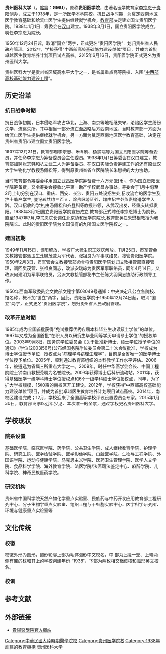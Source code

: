 {{Infobox university
|name              = 贵州医科大学
|english_name      = Guizhou Medical University
|image             = Guizhou Medical University logo.png
|founder           = [[李宗恩|李宗恩]]
|motto             = 诚於己、忠于群、敬往思来
|established       = {{Start date|1938|3|1}}<br />{{ROC-1928}}[[貴州省_(中華民國)|贵州省]][[贵阳市|贵阳市]]
|anniversary       = 3月1日
|type              = 公立
|secretary         = 梁贵友
|president         = 罗鹏
|head_label        = 名誉校长
|head              = [[钟南山|钟南山]]
|address           = {{PRC}}[[贵州省|贵州省]][[贵阳市|贵阳市]]<br />'''北京路校区'''：[[云岩区|云岩区]]北京路4号<br />'''大学城校区'''：[[花溪区|花溪区]]大学城
|former_names      = 贵阳医学院
|colors            = {{Color rec|#691b12|贵医红}}
|affiliations      = [[贵州省人民政府|贵州省人民政府]]
|website           = {{URL|www.gmc.edu.cn}}
|logo              =
|footnotes         =
}}
'''贵州医科大学'''（{{Lang-en|'''Guizhou Medical University'''}}，[[縮寫|縮寫]]：'''GMU'''），原称'''贵阳医学院'''，由著名医学教育家[[李宗恩|李宗恩]]于[[贵阳市|贵阳]]创办，成立于1938年，是一所医学本科院校。[[中国抗日战争|抗日战争]]时期，为奠定西南地区医学教育基础和给流亡医学生提供继续就学机会，[[中華民國教育部|教育部]]决定建立国立贵阳医学院。1938年1月1日，筹委会在[[汉口|汉口]]建立。1938年3月1日，国立贵阳医学院成立，聘任李宗恩为院长。

1950年12月24日起，取消“国立”两字，正式更名“贵阳医学院”，划归贵州省人民政府管理。2012年，学校获得“中西部高校基础能力建设单位”项目，并成为首批卓越医生教育培养计划项目试点高校。2015年6月16日，贵阳医学院正式更名为贵州医科大学。

贵州医科大学是贵州省区域高水平大学之一，是省属重点高等院校、入围“[[中西部高校基础能力建设工程|中西部高校基础能力建设工程]]”。

== 历史沿革 ==
=== 抗日战争时期 ===
抗日战争初期，日本侵略军攻占华北，上海、南京等地相继失守，沦陷区学生纷纷失学，流离失所。其中相当一部分流亡至战略后方西南地区，当时教育部一方面为给流亡医学生提供继续就学机会，另一方面为奠定西南地区医学教育基础，决定在贵州省贵阳市建立国立贵阳医学院。

1937年12月31日，教育部聘李宗恩、朱章赓、杨崇瑞等为国立贵阳医学院筹备委员，并任命李宗恩为筹备委员会主任委员。1938年1月1日筹委会在汉口建立，教育部加聘张志韩和杭立武二人为筹备委员。在汉口实际负责筹建工作的还有原武汉大学生物化学教授汤佩松等，得到原贵州省省立医院院长朱懋根的大力协助。

当时教育部令筹委会移用国立武昌医学院筹备费十六万元(旧币)，作为国立贵阳医学院筹备费，又令筹委会接收北平第一助产学校武昌办事处。筹委会于1月中旬至2月上旬分别在汉口、重庆、西安、长沙、贵阳五处设招生处,招收流亡的医学生及护士助产学生, 登记者共约三百人，除贵阳地区外，均由招生处负责输送学生入黔。汉口招收的学生,由汤佩松和齐登科等教授带领，从武汉出发，经重庆转抵贵阳。1938年3月1日国立贵阳医学院宣告成立,教育部正式聘任李宗恩博士为院长。直至1947年7月,李宗恩院长调任北京协和医学院院长,教育部另任朱懋根教授为我院院长。此时的贵阳医学院为全国仅有的九所国立医学院校之一。

=== 建国初期 ===
1949年11月15日，贵阳解放，学校广大师生职工欢庆解放。11月25日，市军管会文教接管部派卫生处樊茂萱为军代表、张祖良为军事联络员，接管贵阳医学院。1950年2月3日，市军管会文教接管部命令将贵阳医学院划归文教接管部直接管理，调回樊茂萱、张祖良同志，改派安瑞琮为贵医军事联络员，同年4月14日，又改派何建明为军事联络员，另派文教接管部秘书主任陈大羽同志协助行政领导工作。

1950年西南军政委员会文教部文秘字第03049号通知：中央决定凡公立各院校、馆名称，概不加“国立”两字，因此，贵阳医学院于1950年12月24日起，取消“国立”两字，正式更名“贵阳医学院”，划归贵州省人民政府管理。

=== 改革开放时期 ===
1985年成为全国首批获得“免试推荐优秀应届本科毕业生攻读硕士学位”的单位。1997年又成为全国首批“在职人员以研究生毕业同等学历申请硕士学位”的授权单位。2003年9月8日，国务院学位委员会《关于批准新博士、硕士学位授予单位的通知》(学位[2003]56号)公布经国务院学位委员会第二十次会议批准，学校成为博士学位授予单位，授权点为“病理学与病理生理学”，目前是全省唯一的医学博士学位授予单位。2005年，顺利通过教育部组织的本科教学工作水平评估。2006年，被遴选为省属三所重点大学之一。2009年，时任中华医学会会长、中国工程院院士钟南山教授受聘为名誉院长。2009年获得博士后科研流动站。2011年，获得基础医学一级学科博士学位授权点和6个一级学科硕士学位授权点，同年，为了扩大学校规模，1500亩的南校区开工建设。2012年，学校获得“中西部高校基础能力建设单位”项目，并成为首批卓越医生教育培养计划项目试点高校。2014年，南校区建设完成；12月，学校迎来了全国高等学校评议设置委员会专家。2015年1月30日，教育部专家以近年少见、本次唯一的全票，通过学校更名贵州医科大学。

== 学校现状 ==
=== 院系设置 ===
基础医学院、临床医学院、药学院、公共卫生学院、成人继续教育学院、护理学院、研究生院、医学检验学院、医学影像学院、口腔医学院、生物与工程学院、外国语学院、运动与健康学院、马克思主义学院、医药卫生管理学院、医学人文学院、食品科学学院、海外教育学院、法医学院/法医司法鉴定中心、麻醉学院、儿科学院、神奇民族医药学院。

=== 研究机构 ===
贵州省中国科学院天然产物化学重点实验室、民族药与中药开发应用教育部工程研究中心、分子生物学重点实验室、组织工程与干细胞实验中心、医学科学研究所、环境与健康重点实验室等

== 文化传统 ==
=== 校徽 ===
校徽外形为圆形，圆形轮廓上部为毛体弧形中文校名，中 部为上绕一蛇、上端两侧有翼的杖和其上的学校创建年份 “1938”，下部为两枚相交橄榄枝和弧形英文校名。

=== 校训 ===


== 参考文献 ==
{{Reflist}}

==外部链接==
*[http://www.gmc.edu.cn/ 貴陽醫學院官方網站] {{Wayback|url=http://www.gmc.edu.cn/ |date=20210424213103 }}

{{中华人民共和国中西部高校基础能力建设工程}}
{{贵州省高等学校}}
{{Guizhou topics}}
{{中華民國大陸時期大專院校}}
{{Authority control}}

[[Category:中華民國大陸時期醫學院校|Category:中華民國大陸時期醫學院校]]
[[Category:贵州医学院校|Category:贵州医学院校]]
[[Category:1938年創建的教育機構|Category:1938年創建的教育機構]]
[[Category:贵州医科大学|]]